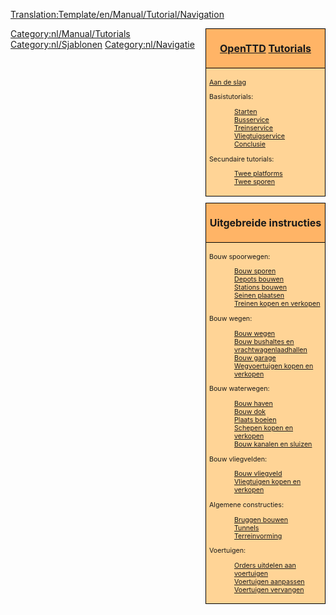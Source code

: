 <noinclude>[[Translation:Template/en/Manual/Tutorial/Navigation]]</noinclude><noinclude>
</noinclude>
<!--
NOTE:
Aqueducts should go under 'bridges' (with a link from building locks and canals), as aqueducts are in fact bridges but then for ships.

Possible future tutorials not already in list:
- Multistations
--><div style="float:right; padding-left:12px; background:none;">
<div style="width:180px; border:1px solid #000000; background:#ffb466; padding:5px; -moz-border-radius-topleft:5px; -moz-border-radius-topright:5px; font-size: 12pt;">
<center><strong><font size="3">[[nl/Manual/Main Page|OpenTTD]] [[nl/Manual/Tutorial/Tutorial|Tutorials]]</font></strong></center>
</div>
<div style="width:180px;  border:1px solid black; border-top-width: 0px; background:#ffd496; padding:5px; font-size: 8pt;">
[[nl/Manual/Tutorial/Main Page|Aan de slag]]

Basistutorials:
:[[nl/Manual/Tutorial/Tutorial|Starten]]
:[[nl/Manual/Tutorial/Bussen|Busservice]]
:[[nl/Manual/Tutorial/Treinen|Treinservice]]
:[[nl/Manual/Tutorial/Vliegtuigen|Vliegtuigservice]]
:[[nl/Manual/Tutorial/Conclusie|Conclusie]]
Secundaire tutorials:
:[[nl/Manual/Tutorial/Twee platforms|Twee platforms]]
:[[nl/Manual/Tutorial/Twee sporen|Twee sporen]]

</div>

<div style="width:180px; border:1px solid #000000; background:#ffb466; padding:5px; font-size: 12pt; margin-top: 10px;">
<center><strong><font size="3">Uitgebreide instructies</font></strong></center>
</div>
<div style="width:180px;  border:1px solid black; border-top-width: 0px; background:#ffd496; padding:5px; -moz-border-radius-bottomleft:5px; -moz-border-radius-bottomright:8px; font-size: 8pt;">
<span style="font-weight:bold;">

Bouw spoorwegen:
:[[nl/Manual/Bouw sporen|Bouw sporen]]
:[[nl/Manual/Depots bouwen|Depots bouwen]]
:[[nl/Manual/Station bouwen|Stations bouwen]]
:[[nl/Manual/Seinen plaatsen|Seinen plaatsen]]
:[[nl/Manual/Treinen kopen en verkopen|Treinen kopen en verkopen]]

Bouw wegen:
:[[nl/Manual/Bouw wegen|Bouw wegen]]
:[[nl/Manual/Bouw bushaltes en vrachtwagenlaadhallen|Bouw bushaltes en vrachtwagenlaadhallen]]
:[[nl/Manual/Bouw garage|Bouw garage]]
:[[nl/Manual/Wegvoertuigen kopen en verkopen|Wegvoertuigen kopen en verkopen]]

Bouw waterwegen:
:[[nl/Manual/Bouw haven|Bouw haven]]
:[[nl/Manual/Bouw dok|Bouw dok]]
:[[nl/Manual/Plaats boeien|Plaats boeien]]
:[[nl/Manual/Schepen kopen en verkopen|Schepen kopen en verkopen]]
:[[nl/Manual/Bouw kanalen en sluizen|Bouw kanalen en sluizen]]

Bouw vliegvelden:
:[[nl/Manual/Bouw vliegveld|Bouw vliegveld]]
:[[nl/Manual/Vliegtuigen kopen en verkopen|Vliegtuigen kopen en verkopen]]

Algemene constructies:
:[[nl/Manual/Bruggen bouwen|Bruggen bouwen]]
:[[nl/Manual/Tunnels|Tunnels]]
:[[nl/Manual/Terreinvorming|Terreinvorming]]

Voertuigen:
:[[nl/Manual/Orders|Orders uitdelen aan voertuigen]]
:[[nl/Manual/Voertuig aanpassen|Voertuigen aanpassen]]
:[[nl/Manual/Voertuig vervangen|Voertuigen vervangen]]

</span>
</div>
</div><includeonly>[[Category:nl/Manual/Tutorials]]</includeonly><noinclude>

[[Category:nl/Sjablonen]][[Category:nl/Navigatie]]
</noinclude>